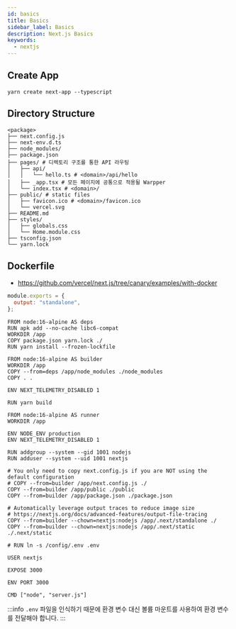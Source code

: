 ```yaml
---
id: basics
title: Basics
sidebar_label: Basics
description: Next.js Basics
keywords:
  - nextjs
---
```


## Create App

```shell
yarn create next-app --typescript
```

## Directory Structure

```shell
<package>
├── next.config.js
├── next-env.d.ts
├── node_modules/
├── package.json
├── pages/ # 디렉토리 구조를 통한 API 라우팅
│   ├── api/
│   │   └── hello.ts # <domain>/api/hello
│   ├── _app.tsx # 모든 페이지에 공통으로 적용될 Warpper
│   └── index.tsx # <domain>/
├── public/ # static files
│   ├── favicon.ico # <domain>/favicon.ico
│   └── vercel.svg
├── README.md
├── styles/
│   ├── globals.css
│   └── Home.module.css
├── tsconfig.json
└── yarn.lock
```

## Dockerfile

- https://github.com/vercel/next.js/tree/canary/examples/with-docker

```js title="next.config.js"
module.exports = {
  output: "standalone",
};
```

```docker
FROM node:16-alpine AS deps
RUN apk add --no-cache libc6-compat
WORKDIR /app
COPY package.json yarn.lock ./
RUN yarn install --frozen-lockfile

FROM node:16-alpine AS builder
WORKDIR /app
COPY --from=deps /app/node_modules ./node_modules
COPY . .

ENV NEXT_TELEMETRY_DISABLED 1

RUN yarn build

FROM node:16-alpine AS runner
WORKDIR /app

ENV NODE_ENV production
ENV NEXT_TELEMETRY_DISABLED 1

RUN addgroup --system --gid 1001 nodejs
RUN adduser --system --uid 1001 nextjs

# You only need to copy next.config.js if you are NOT using the default configuration
# COPY --from=builder /app/next.config.js ./
COPY --from=builder /app/public ./public
COPY --from=builder /app/package.json ./package.json

# Automatically leverage output traces to reduce image size
# https://nextjs.org/docs/advanced-features/output-file-tracing
COPY --from=builder --chown=nextjs:nodejs /app/.next/standalone ./
COPY --from=builder --chown=nextjs:nodejs /app/.next/static ./.next/static

# RUN ln -s /config/.env .env

USER nextjs

EXPOSE 3000

ENV PORT 3000

CMD ["node", "server.js"]
```

:::info
`.env` 파일을 인식하기 때문에 환경 변수 대신 볼륨 마운트를 사용하여 환경 변수를 전달해야 합니다.
:::
